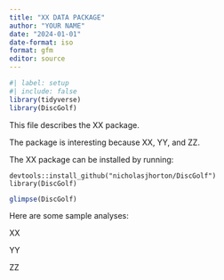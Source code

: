 ```yaml
---
title: "XX DATA PACKAGE"
author: "YOUR NAME"
date: "2024-01-01"
date-format: iso
format: gfm
editor: source
---
```


```r
#| label: setup
#| include: false
library(tidyverse)
library(DiscGolf)
```

This file describes the XX package.

The package is interesting because XX, YY, and ZZ.

The XX package can be installed by running:

```
devtools::install_github("nicholasjhorton/DiscGolf")
library(DiscGolf)
```

```r
glimpse(DiscGolf)
```

Here are some sample analyses:

XX

YY

ZZ
